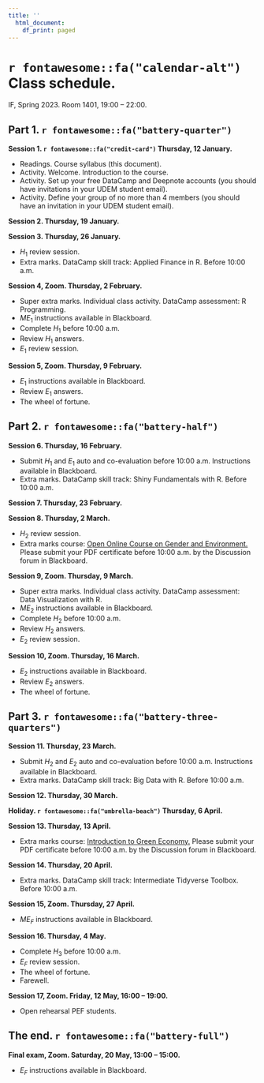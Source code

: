 ```yaml
---
title: ''
  html_document:
    df_print: paged
---
```


\newpage

# `r fontawesome::fa("calendar-alt")` Class schedule. 

IF, Spring 2023. Room 1401, 19:00 – 22:00.

## Part 1. `r fontawesome::fa("battery-quarter")`

**Session 1. `r fontawesome::fa("credit-card")` Thursday, 12 January.**

- Readings. Course syllabus (this document).
- Activity. Welcome. Introduction to the course.
- Activity. Set up your free DataCamp and Deepnote accounts (you should have invitations in your UDEM student email).
- Activity. Define your group of no more than 4 members (you should have an invitation in your UDEM student email).



**Session 2. Thursday, 19 January.**



**Session 3. Thursday, 26 January.**

- $H_1$ review session.
- Extra marks. DataCamp skill track: Applied Finance in R. Before 10:00 a.m.


**Session 4, Zoom. Thursday, 2 February.**

- Super extra marks. Individual class activity. DataCamp assessment: R Programming.
- $ME_1$ instructions available in Blackboard.
- Complete $H_1$ before 10:00 a.m.
- Review $H_1$ answers.
- $E_1$ review session.


**Session 5, Zoom. Thursday, 9 February.**

- $E_1$ instructions available in Blackboard.
- Review $E_1$ answers.
- The wheel of fortune.

## Part 2. `r fontawesome::fa("battery-half")`

**Session 6. Thursday, 16 February.**

- Submit $H_1$ and $E_1$ auto and co-evaluation before 10:00 a.m. Instructions available in Blackboard.
- Extra marks. DataCamp skill track: Shiny Fundamentals with R. Before 10:00 a.m.

**Session 7. Thursday, 23 February.**


**Session 8. Thursday, 2 March.**

- $H_2$ review session.
- Extra marks course: [Open Online Course on Gender and Environment.](https://unccelearn.org/course/view.php?id=39&page=overview) Please submit your PDF certificate before 10:00 a.m. by the Discussion forum in Blackboard.


**Session 9, Zoom. Thursday, 9 March.**

- Super extra marks. Individual class activity. DataCamp assessment: Data Visualization with R.
- $ME_2$ instructions available in Blackboard.
- Complete $H_2$ before 10:00 a.m.
- Review $H_2$ answers.
- $E_2$ review session.


**Session 10, Zoom. Thursday, 16 March.**

- $E_2$ instructions available in Blackboard.
- Review $E_2$ answers.
- The wheel of fortune.

## Part 3. `r fontawesome::fa("battery-three-quarters")`

**Session 11. Thursday, 23 March.**

- Submit $H_2$ and $E_2$ auto and co-evaluation before 10:00 a.m. Instructions available in Blackboard.
- Extra marks. DataCamp skill track: Big Data with R. Before 10:00 a.m.




**Session 12. Thursday, 30 March.**



**Holiday. `r fontawesome::fa("umbrella-beach")` Thursday, 6 April.**

**Session 13. Thursday, 13 April.**

- Extra marks course: [Introduction to Green Economy.](https://unccelearn.org/course/view.php?id=51&page=overview) Please submit your PDF certificate before 10:00 a.m. by the Discussion forum in Blackboard.


**Session 14. Thursday, 20 April.**

- Extra marks. DataCamp skill track: Intermediate Tidyverse Toolbox. Before 10:00 a.m.




**Session 15, Zoom. Thursday, 27 April.**

- $ME_F$ instructions available in Blackboard.



**Session 16. Thursday, 4 May.**

- Complete $H_3$ before 10:00 a.m.
- $E_F$ review session.
- The wheel of fortune.
- Farewell.

**Session 17, Zoom. Friday, 12 May, 16:00 – 19:00.**

- Open rehearsal PEF students.


## The end. `r fontawesome::fa("battery-full")`

**Final exam, Zoom. Saturday, 20 May, 13:00 – 15:00.**

- $E_F$ instructions available in Blackboard.


\newpage